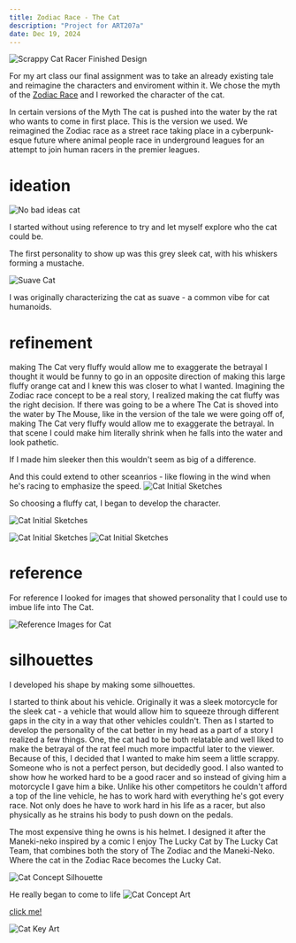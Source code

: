 ```yaml
---
title: Zodiac Race - The Cat
description: "Project for ART207a"
date: Dec 19, 2024
---
```


<Image
        src="/images/zodiac-race/cat-concept-cutout.png"
        alt="Scrappy Cat Racer Finished Design"
         width={1612} 
        height={2615}
      />

For my art class our final assignment was to take an already existing tale and reimagine the characters and enviroment within it.
We chose the myth of the [Zodiac Race](https://depts.washington.edu/triolive/quest/2007/TTQ07030/mythology.html) and I reworked the character of the cat.

In certain versions of the Myth The cat is pushed into the water by the rat who wants to come in first place. This is the version we used. 
We reimagined the Zodiac race as a street race taking place in a cyberpunk-esque future where animal people race in underground leagues for an attempt to join human racers in the premier leagues.

# ideation

<Image
        src="/images/zodiac-race/cat-proto.png"
        alt="No bad ideas cat"
         width={800} 
        height={688}
      />

I started without using reference to try and let myself explore who the cat could be. 

The first personality to show up was this grey sleek cat, with his whiskers forming a mustache. 

<Image
        src="/images/zodiac-race/cat-suave.png"
        alt="Suave Cat"
         width={764} 
        height={1728}
      />

I was originally characterizing the cat as suave - a common vibe for cat humanoids.

# refinement
<PullQuote>
  making The Cat very fluffy would allow me to exaggerate the betrayal
</PullQuote>
I thought it would be funny to go in an opposite direction of making this large fluffy orange cat and I knew this was closer to what I wanted. Imagining the Zodiac race concept to be a real story, I realized making the cat fluffy was the right decision. 
If there was going to be a where The Cat is shoved into the water by The Mouse, like in the version of the tale we were going off of, making The Cat very fluffy would allow me to exaggerate the betrayal. In that scene I could make him literally shrink when he falls into the water and look pathetic.  

If I made him sleeker then this wouldn't seem as big of a difference. 

And this could extend to other sceanrios - like flowing in the wind when he's racing to emphasize the speed.
<Image
        src="/images/zodiac-race/cat-fluffy-3.png"
        alt="Cat Initial Sketches"
         width={664} 
        height={656}
      />

So choosing a fluffy cat, I began to develop the character.

<Image
        src="/images/zodiac-race/cat-fluffy-0.png"
        alt="Cat Initial Sketches"
         width={664} 
        height={656}
      />

<Image
        src="/images/zodiac-race/cat-fluffy-1.png"
        alt="Cat Initial Sketches"
         width={664} 
        height={656}
      />
<Image
        src="/images/zodiac-race/cat-fluffy-2.png"
        alt="Cat Initial Sketches"
         width={664} 
        height={656}
      />



# reference
For reference I looked for images that showed personality that I could use to imbue life into The Cat. 

<Image
        src="/images/zodiac-race/cat-references.png"
        alt="Reference Images for Cat"
         width={1016} 
        height={582}
      />


# silhouettes
I developed his shape by making some silhouettes. 

I started to think about his vehicle.  Originally it was a sleek motorcycle for the sleek cat - a vehicle that would allow him to squeeze through different gaps in the city in a way that other vehicles couldn't. 
Then as I started to develop the personality of the cat better in my head as a part of a story I realized a few things. One, the cat had to be both relatable and well liked to make the betrayal of the rat feel much more impactful later to the viewer. Because of this, I decided that I wanted to make him seem a little scrappy. Someone who is not a perfect person, but decidedly good.
I also wanted to show how he worked hard to be a good racer and so instead of giving him a motorcycle I gave him a bike. Unlike his other competitors he couldn't afford a top of the line vehicle, he has to work hard with everything he's got every race. Not only does he have to work hard in his life as a racer, but also physically as he strains his body to push down on the pedals. 

The most expensive thing he owns is his helmet. I designed it after the Maneki-neko inspired by a comic I enjoy The Lucky Cat by The Lucky Cat Team, that combines both the story of The Zodiac and the Maneki-Neko. Where the cat in the Zodiac Race becomes the Lucky Cat.

<Image
        src="/images/zodiac-race/cat-silhouette.png"
        alt="Cat Concept Silhouette"
         width={1920} 
        height={1080}
      />




He really began to come to life
<Image
        src="/images/zodiac-race/cat-concept.png"
        alt="Cat Concept Art"
         width={1920} 
        height={1080}
      />



[click me!](/images/zodiac-race/cat-key-art.png)

<Image
        src="/images/zodiac-race/cat-key-art.png"
        alt="Cat Key Art"
         width={1920} 
        height={1080}
      />
     



